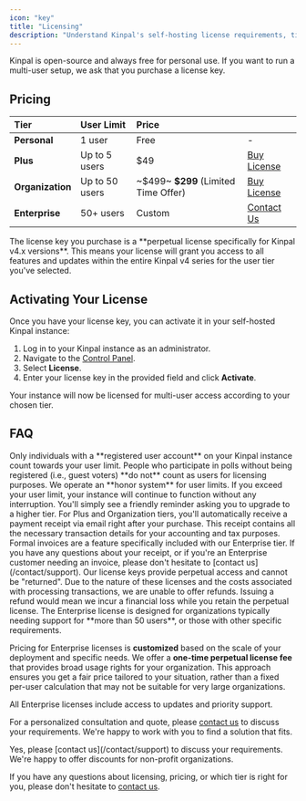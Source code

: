 ```yaml
---
icon: "key"
title: "Licensing"
description: "Understand Kinpal's self-hosting license requirements, tiers, and pricing."
---
```


Kinpal is open-source and always free for personal use.
If you want to run a multi-user setup, we ask that you purchase a license key.

## Pricing


| Tier         | User Limit    | Price       |                                      |
|:-------------|:--------------|:------------|:-------------------------------------------------------|
| **Personal** | 1 user        | Free        | -                                                      |
| **Plus**     | Up to 5 users | $49         | [Buy License](https://kinpal.com/buy-license/plus) |
| **Organization** | Up to 50 users| ~\$499~ **$299** (Limited Time Offer)    | [Buy License](https://kinpal.com/buy-license/organization) |
| **Enterprise** | 50+ users     | Custom      | [Contact Us](/contact/support)                 |

<Note>
The license key you purchase is a **perpetual license specifically for Kinpal v4.x versions**. This means your license will grant you access to all features and updates within the entire Kinpal v4 series for the user tier you've selected.
</Note>

## Activating Your License

Once you have your license key, you can activate it in your self-hosted Kinpal instance:

1.  Log in to your Kinpal instance as an administrator.
2.  Navigate to the [Control Panel](/self-hosting/control-panel).
3.  Select **License**.
4.  Enter your license key in the provided field and click **Activate**.

Your instance will now be licensed for multi-user access according to your chosen tier.

## FAQ

<Accordion title="What constitutes a user?">
Only individuals with a **registered user account** on your Kinpal instance count towards your user limit. People who participate in polls without being registered (i.e., guest voters) **do not** count as users for licensing purposes.
</Accordion>

<Accordion title="What happens if I exceed my user limit?">
We operate an **honor system** for user limits. If you exceed your user limit, your instance will continue to function without any interruption. You'll simply see a friendly reminder asking you to upgrade to a higher tier.
</Accordion>

<Accordion title="Can I get an invoice?">
For Plus and Organization tiers, you'll automatically receive a payment receipt via email right after your purchase. This receipt contains all the necessary transaction details for your accounting and tax purposes. Formal invoices are a feature specifically included with our Enterprise tier. If you have any questions about your receipt, or if you're an Enterprise customer needing an invoice, please don't hesitate to [contact us](/contact/support).
</Accordion>

<Accordion title="Can I get a refund?">
Our license keys provide perpetual access and cannot be "returned".
Due to the nature of these licenses and the costs associated with processing transactions, we are unable to offer refunds.
Issuing a refund would mean we incur a financial loss while you retain the perpetual license.
</Accordion>

<Accordion title="How much does an Enterprise license cost?">
The Enterprise license is designed for organizations typically needing support for **more than 50 users**, or those with other specific requirements.

Pricing for Enterprise licenses is **customized** based on the scale of your deployment and specific needs.
We offer a **one-time perpetual license fee** that provides broad usage rights for your organization.
This approach ensures you get a fair price tailored to your situation, rather than a fixed per-user calculation that may not be suitable for very large organizations.

All Enterprise licenses include access to updates and priority support.

For a personalized consultation and quote, please [contact us](/contact/support) to discuss your requirements.
We're happy to work with you to find a solution that fits.
</Accordion>

<Accordion title="Do you offer discounts for non-profit organizations?">
Yes, please [contact us](/contact/support) to discuss your requirements.
We're happy to offer discounts for non-profit organizations.
</Accordion>


If you have any questions about licensing, pricing, or which tier is right for you, please don't hesitate to [contact us](/contact/support).
